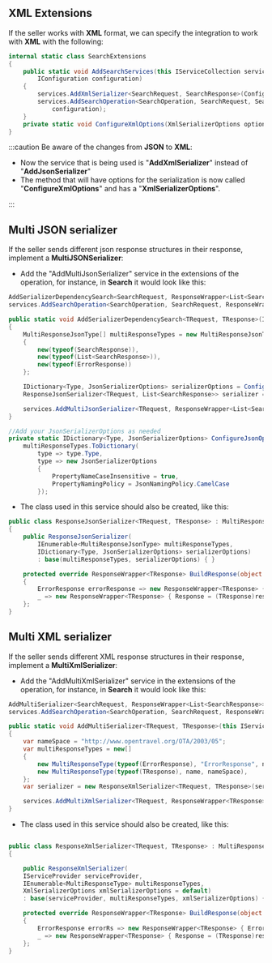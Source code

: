 ##

## XML Extensions ##

If the seller works with **XML** format, we can specify the integration to work with **XML** with the following:

```csharp
internal static class SearchExtensions
{
    public static void AddSearchServices(this IServiceCollection services,
        IConfiguration configuration)
    {
        services.AddXmlSerializer<SearchRequest, SearchResponse>(ConfigureXmlOptions);
        services.AddSearchOperation<SearchOperation, SearchRequest, SearchResponse, AccessModel>(TgxPlatform.Name,
            configuration);
    }
    private static void ConfigureXmlOptions(XmlSerializerOptions options) { }
}
```

:::caution
Be aware of the changes from **JSON** to **XML**:

- Now the service that is being used is "**AddXmlSerializer**" instead of "**AddJsonSerializer**"
- The method that will have options for the serialization is now called "**ConfigureXmlOptions**" and has a "**XmlSerializerOptions**".

:::

## Multi JSON serializer

If the seller sends different json response structures in their response, implement a **MultiJSONSerializer**:

- Add the "AddMultiJsonSerializer" service in the extensions of the operation, for instance, in **Search** it would look like this:

```csharp
AddSerializerDependencySearch<SearchRequest, ResponseWrapper<List<SearchResponse>>>(services); 
services.AddSearchOperation<SearchOperation, SearchRequest, ResponseWrapper<List<SearchResponse>>, AccessModel>(TgxPlatform.Name, configuration);

public static void AddSerializerDependencySearch<TRequest, TResponse>(IServiceCollection services)
{
    MultiResponseJsonType[] multiResponseTypes = new MultiResponseJsonType[]
    {
        new(typeof(SearchResponse)),
        new(typeof(List<SearchResponse>)),
        new(typeof(ErrorResponse))
    };

    IDictionary<Type, JsonSerializerOptions> serializerOptions = ConfigureJsonOptions(multiResponseTypes);
    ResponseJsonSerializer<TRequest, List<SearchResponse>> serializer = new(multiResponseTypes, serializerOptions);

    services.AddMultiJsonSerializer<TRequest, ResponseWrapper<List<SearchResponse>>, MultiResponseJsonSerializer<TRequest, ResponseWrapper<List<SearchResponse>>>>(serializer, serializerOptions);
}

//Add your JsonSerializerOptions as needed
private static IDictionary<Type, JsonSerializerOptions> ConfigureJsonOptions(IEnumerable<MultiResponseJsonType> multiResponseTypes) =>
    multiResponseTypes.ToDictionary(
        type => type.Type,
        type => new JsonSerializerOptions
        {
            PropertyNameCaseInsensitive = true,
            PropertyNamingPolicy = JsonNamingPolicy.CamelCase
        });
```

- The class used in this service should also be created, like this:

```csharp
public class ResponseJsonSerializer<TRequest, TResponse> : MultiResponseJsonSerializer<TRequest, ResponseWrapper<TResponse>>
{
    public ResponseJsonSerializer(
        IEnumerable<MultiResponseJsonType> multiResponseTypes,
        IDictionary<Type, JsonSerializerOptions> serializerOptions) 
        : base(multiResponseTypes, serializerOptions) { }

    protected override ResponseWrapper<TResponse> BuildResponse(object response) => response switch
    {
        ErrorResponse errorResponse => new ResponseWrapper<TResponse> { ErrorResponse = errorResponse },
        _ => new ResponseWrapper<TResponse> { Response = (TResponse)response }
    };
}
```

## Multi XML serializer

If the seller sends different XML response structures in their response, implement a **MultiXmlSerializer**:

- Add the "AddMultiXmlSerializer" service in the extensions of the operation, for instance, in **Search** it would look like this:

```csharp
AddMultiSerializer<SearchRequest, ResponseWrapper<List<SearchResponse>>>(services); 
services.AddSearchOperation<SearchOperation, SearchRequest, ResponseWrapper<List<SearchResponse>>, AccessModel>(TgxPlatform.Name, configuration);

public static void AddMultiSerializer<TRequest, TResponse>(this IServiceCollection services, string name)
{
    var nameSpace = "http://www.opentravel.org/OTA/2003/05";
    var multiResponseTypes = new[]
    {
        new MultiResponseType(typeof(ErrorResponse), "ErrorResponse", nameSpace),
        new MultiResponseType(typeof(TResponse), name, nameSpace),
    };
    var serializer = new ResponseXmlSerializer<TRequest, TResponse>(services.BuildServiceProvider(), multiResponseTypes);

    services.AddMultiXmlSerializer<TRequest, ResponseWrapper<TResponse>, ResponseXmlSerializer<TRequest, TResponse>>(serializer);
}
```

- The class used in this service should also be created, like this:

```csharp

public class ResponseXmlSerializer<TRequest, TResponse> : MultiResponseXmlSerializer<TRequest, ResponseWrapper<TResponse>>
{

    public ResponseXmlSerializer(
    IServiceProvider serviceProvider,
    IEnumerable<MultiResponseType> multiResponseTypes,
    XmlSerializerOptions xmlSerializerOptions = default) 
    : base(serviceProvider, multiResponseTypes, xmlSerializerOptions) { }

    protected override ResponseWrapper<TResponse> BuildResponse(object response) => response switch
    {
        ErrorResponse errorRs => new ResponseWrapper<TResponse> { ErrorResponse = errorRs },
        _ => new ResponseWrapper<TResponse> { Response = (TResponse)response }
    };
}

```